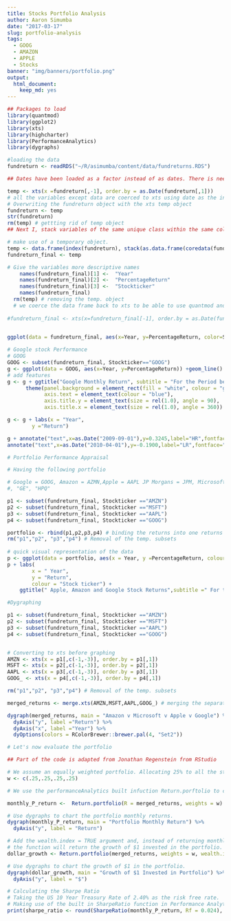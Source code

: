 ```yaml
---
title: Stocks Portfolio Analysis
author: Aaron Simumba
date: "2017-03-17"
slug: portfolio-analysis
tags: 
  - GOOG
  - AMAZON
  - APPLE
  - Stocks
banner: "img/banners/portfolio.png"
output: 
  html_document: 
    keep_md: yes
---
```


```r
## Packages to load
library(quantmod)
library(ggplot2) 
library(xts)
library(highcharter)
library(PerformanceAnalytics)
library(dygraphs)
```



```r
#loading the data
fundreturn <- readRDS("~/R/asimumba/content/data/fundreturns.RDS")

```

```r
## Dates have been loaded as a factor instead of as dates. There is need to convert this variable to the date class and covert the rest of the variables to xts(Extensible Time Series)

temp <- xts(x =fundreturn[,-1], order.by = as.Date(fundreturn[,1])) 
# all the variables except data are coerced to xts using date as the index.
# Overwriting the fundreturn object with the xts temp object
fundreturn <- temp
str(fundreturn)
rm(temp) # gettting rid of temp object
## Next I, stack variables of the same unique class within the same column. That is the returns of all the stocks in one column and the tickers in another column, indexed by the date variable.

# make use of a temporary object.
temp <- data.frame(index(fundreturn), stack(as.data.frame(coredata(fundreturn))))
fundreturn_final <- temp
```


```r
# Give the variables more descriptive names 
    names(fundreturn_final)[1] <-  "Year"
    names(fundreturn_final)[2] <-  "PercentageReturn"
    names(fundreturn_final)[3] <-  "Stockticker"
    names(fundreturn_final)
  rm(temp) # removing the temp. object
  # we coerce the data frame back to xts to be able to use quantmod and highcharter
  
#fundreturn_final <- xts(x=fundreturn_final[-1], order.by = as.Date(fundreturn_final[,1]))
  
```


```r
ggplot(data = fundreturn_final, aes(x=Year, y=PercentageReturn, color=Stockticker)) +geom_line()
```


```r
# Google stock Performance
# GOOG
GOOG <- subset(fundreturn_final, Stockticker=="GOOG")
g <- ggplot(data = GOOG, aes(x=Year, y=PercentageReturn)) +geom_line()
# add features
g <- g + ggtitle("Google Monthly Return", subtitle = "For the Period between June 2007 - Nov. 2016") + 
      theme(panel.background = element_rect(fill = "white", colour = "grey50"),
            axis.text = element_text(colour = "blue"),
            axis.title.y = element_text(size = rel(1.0), angle = 90),
            axis.title.x = element_text(size = rel(1.0), angle = 360))

g <- g + labs(x = "Year",
        y ="Return") 

g + annotate("text",x=as.Date("2009-09-01"),y=0.3245,label="HR",fontface="bold",size=3, colour = "forestgreen") +
annotate("text",x=as.Date("2010-04-01"),y=-0.1900,label="LR",fontface="bold",size=3,colour ="red") 
```


```r
# Portfolio Performance Appraisal

# Having the following portfolio

# Google = GOOG, Amazon = AZMN,Apple = AAPL JP Morgans = JPM, Microsoft = MSFT, General Electric = GE, and Hewlett Packard = HPQ
#, "GE", "HPQ"

p1 <- subset(fundreturn_final, Stockticker =="AMZN")
p2 <- subset(fundreturn_final, Stockticker =="MSFT")
p3 <- subset(fundreturn_final, Stockticker =="AAPL")
p4 <- subset(fundreturn_final, Stockticker =="GOOG")

portfolio <- rbind(p1,p2,p3,p4) # binding the returns into one returns variable
rm("p1","p2", "p3","p4") # Removal of the temp. subsets 
 
# quick visual representation of the data
p <- ggplot(data = portfolio, aes(x = Year, y =PercentageReturn, colour = Stockticker))+geom_line()
p + labs(
        x = " Year",
        y = "Return",
        colour = "Stock ticker") +
    ggtitle(" Apple, Amazon and Google Stock Returns",subtitle =" For the period June 2007 - Nov. 2016")
```


```r
#Dygraphing

p1 <- subset(fundreturn_final, Stockticker =="AMZN")
p2 <- subset(fundreturn_final, Stockticker =="MSFT")
p3 <- subset(fundreturn_final, Stockticker =="AAPL")
p4 <- subset(fundreturn_final, Stockticker =="GOOG")


# Converting to xts before graphing
AMZN <- xts(x = p1[,c(-1,-3)], order.by = p1[,1])
MSFT <- xts(x = p2[,c(-1,-3)], order.by = p2[,1])
AAPL <- xts(x = p3[,c(-1,-3)], order.by = p3[,1])
GOOG_ <- xts(x = p4[,c(-1,-3)], order.by = p4[,1])

rm("p1","p2", "p3","p4") # Removal of the temp. subsets 

```


```r
merged_returns <- merge.xts(AMZN,MSFT,AAPL,GOOG_) # merging the separate share returns into one xts object.

dygraph(merged_returns, main = "Amazon v Microsoft v Apple v Google") %>% # Using pipes to connect the codes
  dyAxis("y", label ="Return") %>%
  dyAxis("x", label ="Year") %>%
  dyOptions(colors = RColorBrewer::brewer.pal(4, "Set2")) 

```

```r
# Let's now evaluate the portfolio

## Part of the code is adapted from Jonathan Regenstein from RStudio

# We assume an equally weighted portfolio. Allocating 25% to all the stocks in our portfolio
w <- c(.25,.25,.25,.25)

# We use the performanceAnalytics built infuction Return.porftolio to calculate portfolio monthly returns

monthly_P_return <-  Return.portfolio(R = merged_returns, weights = w)

# Use dygraphs to chart the portfolio monthly returns.
dygraph(monthly_P_return, main = "Portfolio Monthly Return") %>% 
  dyAxis("y", label = "Return")

```


```r
# Add the wealth.index = TRUE argument and, instead of returning monthly returns,
# the function will return the growth of $1 invested in the portfolio.
dollar_growth <- Return.portfolio(merged_returns, weights = w, wealth.index = TRUE)

# Use dygraphs to chart the growth of $1 in the portfolio.
dygraph(dollar_growth, main = "Growth of $1 Invested in Portfolio") %>% 
  dyAxis("y", label = "$")
```


```r
# Calculating the Sharpe Ratio
# Taking the US 10 Year Treasury Rate of 2.40% as the risk free rate.
# Making use of the built in SharpeRatio function in Performance Analytics package.
print(sharpe_ratio <- round(SharpeRatio(monthly_P_return, Rf = 0.024), 4))

```

